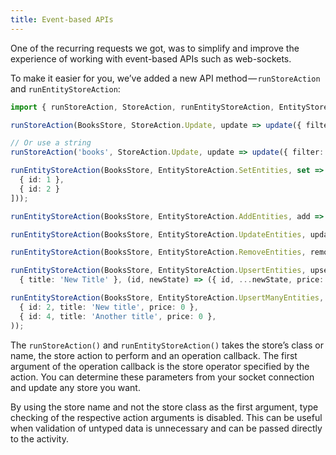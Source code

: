 ```yaml
---
title: Event-based APIs
---
```


One of the recurring requests we got, was to simplify and improve the experience of working with event-based APIs such as web-sockets.

To make it easier for you, we’ve added a new API method — `runStoreAction` and `runEntityStoreAction`:

```ts
import { runStoreAction, StoreAction, runEntityStoreAction, EntityStoreAction  } from '@datorama/akita';

runStoreAction(BooksStore, StoreAction.Update, update => update({ filter: 'COMPLETE' }));

// Or use a string
runStoreAction('books', StoreAction.Update, update => update({ filter: 'COMPLETE' }));

runEntityStoreAction(BooksStore, EntityStoreAction.SetEntities, set => set([
  { id: 1 },
  { id: 2 }
]));

runEntityStoreAction(BooksStore, EntityStoreAction.AddEntities, add => add({ id: 1 }));

runEntityStoreAction(BooksStore, EntityStoreAction.UpdateEntities, update => update(2, { title: 'New title' }));

runEntityStoreAction(BooksStore, EntityStoreAction.RemoveEntities, remove => remove(2));

runEntityStoreAction(BooksStore, EntityStoreAction.UpsertEntities, upsert => upsert([2, 3],
  { title: 'New Title' }, (id, newState) => ({ id, ...newState, price: 0 })));

runEntityStoreAction(BooksStore, EntityStoreAction.UpsertManyEntities, upsertMany => upsertMany([
  { id: 2, title: 'New title', price: 0 },
  { id: 4, title: 'Another title', price: 0 },
));
```

The `runStoreAction()` and `runEntityStoreAction()` takes the store’s class or name, the store action to perform and an operation
callback. The first argument of the operation callback is the store operator specified by the action. You can determine
these parameters from your socket connection and update any store you want.

By using the store name and not the store class as the first argument, type checking of the respective action arguments is disabled.
This can be useful when validation of untyped data is unnecessary and can be passed directly to the activity.
